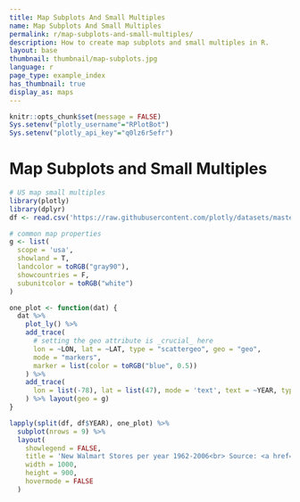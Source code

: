 ```yaml
---
title: Map Subplots And Small Multiples
name: Map Subplots And Small Multiples
permalink: r/map-subplots-and-small-multiples/
description: How to create map subplots and small multiples in R.
layout: base
thumbnail: thumbnail/map-subplots.jpg
language: r
page_type: example_index
has_thumbnail: true
display_as: maps
---
```


```r
knitr::opts_chunk$set(message = FALSE)
Sys.setenv("plotly_username"="RPlotBot")
Sys.setenv("plotly_api_key"="q0lz6r5efr")
```
# Map Subplots and Small Multiples

```r
# US map small multiples
library(plotly)
library(dplyr)
df <- read.csv('https://raw.githubusercontent.com/plotly/datasets/master/1962_2006_walmart_store_openings.csv')

# common map properties
g <- list(
  scope = 'usa', 
  showland = T, 
  landcolor = toRGB("gray90"), 
  showcountries = F, 
  subunitcolor = toRGB("white")
)

one_plot <- function(dat) {
  dat %>% 
    plot_ly() %>%
    add_trace(
      # setting the geo attribute is _crucial_ here
      lon = ~LON, lat = ~LAT, type = "scattergeo", geo = "geo",
      mode = "markers",
      marker = list(color = toRGB("blue", 0.5))
    ) %>%
    add_trace(
      lon = list(-78), lat = list(47), mode = 'text', text = ~YEAR, type = "scattergeo", geo = "geo"
    ) %>% layout(geo = g)
}

lapply(split(df, df$YEAR), one_plot) %>% 
  subplot(nrows = 9) %>% 
  layout(
    showlegend = FALSE,
    title = 'New Walmart Stores per year 1962-2006<br> Source: <a href="http://www.econ.umn.edu/~holmes/data/WalMart/index.html">University of Minnesota</a>',
    width = 1000,
    height = 900,
    hovermode = FALSE
  )
```
